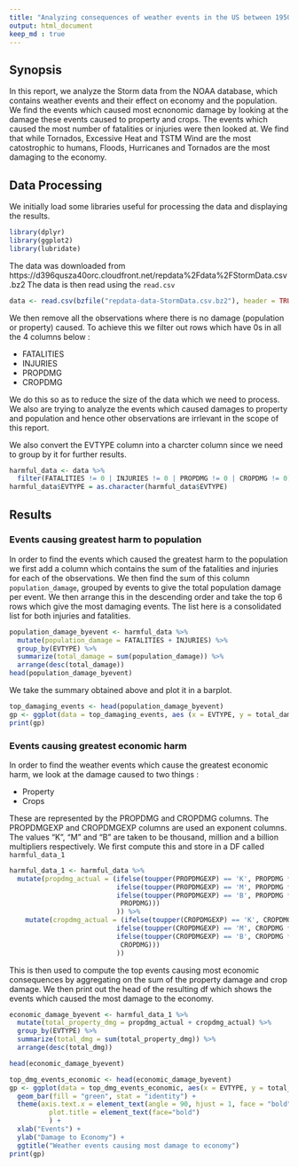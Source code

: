 ```yaml
---
title: "Analyzing consequences of weather events in the US between 1950 and 2011"
output: html_document
keep_md : true
---
```


## Synopsis
In this report, we analyze the Storm data from the NOAA database, which contains weather events and their effect on economy and the population. We find the events which caused most ecnonomic damage by looking at the damage these events caused to property and crops. The events which caused the most number of fatalities or injuries were then looked at. We find that while Tornados, Excessive Heat and TSTM Wind are the most catostrophic to humans, Floods, Hurricanes and Tornados are the most damaging to the economy. 

## Data Processing
We initially load some libraries useful for processing the data and displaying the results. 
``` r
library(dplyr)
library(ggplot2)
library(lubridate)
```
The data was downloaded from https://d396qusza40orc.cloudfront.net/repdata%2Fdata%2FStormData.csv.bz2
The data is then read using the `read.csv`

``` r
data <- read.csv(bzfile("repdata-data-StormData.csv.bz2"), header = TRUE)
```

We then remove all the observations where there is no damage (population or property) caused. To achieve this we filter out rows which have 0s in all the 4 columns below : 

* FATALITIES
* INJURIES
* PROPDMG
* CROPDMG

We do this so as to reduce the size of the data which we need to process. We also are trying to analyze the events which caused damages to property and population and hence other observations are irrlevant in the scope of this report. 

We also convert the EVTYPE column into a charcter column since we need to group by it for further results. 

``` r
harmful_data <- data %>%
  filter(FATALITIES != 0 | INJURIES != 0 | PROPDMG != 0 | CROPDMG != 0)
harmful_data$EVTYPE = as.character(harmful_data$EVTYPE)
```

## Results

### Events causing greatest harm to population

In order to find the events which caused the greatest harm to the population we first add a column which contains the sum of the fatalities and injuries for each of the observations. We then find the sum of this column `population_damage`, grouped by events to give the total population damage per event. We then arrange this in the descending order and take the top 6 rows which give the most damaging events. The list here is a consolidated list for both injuries and fatalities. 

```r
population_damage_byevent <- harmful_data %>%
  mutate(population_damage = FATALITIES + INJURIES) %>%
  group_by(EVTYPE) %>%
  summarize(total_damage = sum(population_damage)) %>%
  arrange(desc(total_damage))
head(population_damage_byevent)
```

We take the summary obtained above and plot it in a barplot. 

``` r
top_damaging_events <- head(population_damage_byevent)
gp <- ggplot(data = top_damaging_events, aes (x = EVTYPE, y = total_damage)) + geom_bar(fill = "blue", stat = "identity") + xlab("Event") + ylab("Total Population damage") + ggtitle("Top Damaging Events by population")
print(gp)
```

### Events causing greatest economic harm
In order to find the weather events which cause the greatest economic harm, we look at the damage caused to two things : 

* Property
* Crops

These are represented by the PROPDMG and CROPDMG columns. The PROPDMGEXP and CROPDMGEXP columns are used an exponent columns. The values "K", "M" and "B" are taken to be thousand, million and a billion multipliers respectively. We first compute this and store in a DF called `harmful_data_1`

``` r
harmful_data_1 <- harmful_data %>%
  mutate(propdmg_actual = (ifelse(toupper(PROPDMGEXP) == 'K', PROPDMG * 10^3, 
                           ifelse(toupper(PROPDMGEXP) == 'M', PROPDMG * 10^6,
                           ifelse(toupper(PROPDMGEXP) == 'B', PROPDMG * 10^9,
                            PROPDMG)))
                           )) %>%
    mutate(cropdmg_actual = (ifelse(toupper(CROPDMGEXP) == 'K', CROPDMG * 10^3, 
                           ifelse(toupper(CROPDMGEXP) == 'M', CROPDMG * 10^6,
                           ifelse(toupper(CROPDMGEXP) == 'B', CROPDMG * 10^9,
                            CROPDMG)))
                           ))

```

This is then used to compute the top events causing most economic consequences by aggregating on the sum of the property damage and crop damage. We then print out the head of the resulting df which shows the events which caused the most damage to the economy. 


``` r
economic_damage_byevent <- harmful_data_1 %>%
  mutate(total_property_dmg = propdmg_actual + cropdmg_actual) %>%
  group_by(EVTYPE) %>%
  summarize(total_dmg = sum(total_property_dmg)) %>%
  arrange(desc(total_dmg))

head(economic_damage_byevent)
```


```r
top_dmg_events_economic <- head(economic_damage_byevent)
gp <- ggplot(data = top_dmg_events_economic, aes(x = EVTYPE, y = total_dmg)) +
  geom_bar(fill = "green", stat = "identity") +
  theme(axis.text.x = element_text(angle = 90, hjust = 1, face = "bold"),
          plot.title = element_text(face="bold")
          ) +
  xlab("Events") +
  ylab("Damage to Economy") +
  ggtitle("Weather events causing most damage to economy")
print(gp)
```

